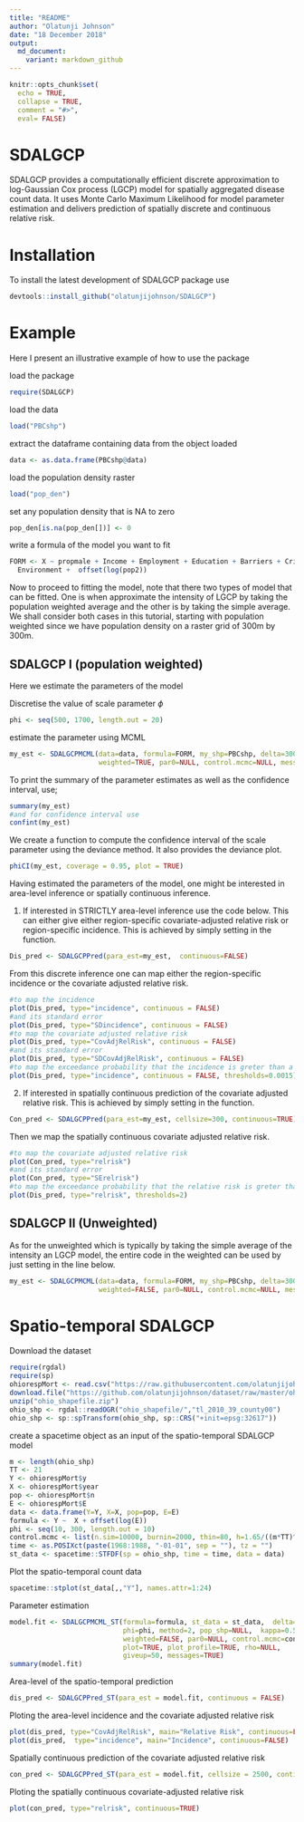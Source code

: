 ```yaml
---
title: "README"
author: "Olatunji Johnson"
date: "18 December 2018"
output: 
  md_document:
    variant: markdown_github
---
```


```r
knitr::opts_chunk$set(
  echo = TRUE,
  collapse = TRUE,
  comment = "#>",
  eval= FALSE)
```

# SDALGCP
SDALGCP provides a computationally efficient discrete approximation to log-Gaussian Cox process (LGCP) model for spatially aggregated disease count data. It uses Monte Carlo Maximum Likelihood for model parameter estimation and delivers prediction of spatially discrete and continuous relative risk. 

# Installation
To install the latest development of SDALGCP package use
```r
devtools::install_github("olatunjijohnson/SDALGCP")
```

<!-- SDALGCP provides an option to make parallel some matrix computation but the package that allows for this is not yet on cran. To install the parallel version of SDALGCP, install first the bigstatr from github -->

<!-- ```{r, eval=FALSE} -->
<!-- devtools::install_github("privefl/bigstatsr") -->
<!-- ``` -->
<!-- Then install SDALGCP from the branch using  -->

<!-- ```{r, eval=FALSE} -->
<!-- devtools::install_github("olatunjijohnson/SDALGCP#SDALGCPParallel") -->
<!-- ``` -->


# Example

Here I present an illustrative example of how to use the package

load the package
```r
require(SDALGCP)
```
load the data
```r
load("PBCshp")
```
extract the dataframe containing data from the object loaded
```r
data <- as.data.frame(PBCshp@data)
```
load the population density raster
```r
load("pop_den")
```
set any population density that is NA to zero
```r
pop_den[is.na(pop_den[])] <- 0
```
write a formula of the model you want to fit
```r
FORM <- X ~ propmale + Income + Employment + Education + Barriers + Crime + 
  Environment +  offset(log(pop2))
```
Now to proceed to fitting the model, note that there two types of model that can be fitted. One is when approximate the intensity of LGCP by taking the population weighted average and the other is by taking the simple average. We shall consider both cases in this tutorial, starting with population weighted since we have population density on a raster grid of 300m by 300m.

## SDALGCP I (population weighted)

Here we estimate the parameters of the model

Discretise the value of scale parameter $\phi$
```r
phi <- seq(500, 1700, length.out = 20)
```

estimate the parameter using MCML
```r
my_est <- SDALGCPMCML(data=data, formula=FORM, my_shp=PBCshp, delta=300, phi=phi, method=1, pop_shp=pop_den, 
                      weighted=TRUE, par0=NULL, control.mcmc=NULL, messages = TRUE, plot_profile = TRUE)
```
To print the summary of the parameter estimates as well as the confidence interval, use;
```r
summary(my_est)
#and for confidence interval use
confint(my_est)
```
We create a function to compute the confidence interval of the scale parameter using the deviance method. It also provides the deviance plot.
```r
phiCI(my_est, coverage = 0.95, plot = TRUE)
```

Having estimated the parameters of the model, one might be interested in area-level inference or spatially continuous inference. 

1. If interested in STRICTLY area-level inference use the code below. This can either give either region-specific covariate-adjusted relative risk or region-specific incidence.  This is achieved by simply setting \code{continuous = FALSE} in the \code{SDALGCPPred} function.
```r
Dis_pred <- SDALGCPPred(para_est=my_est,  continuous=FALSE)
```

From this discrete inference one can map either the region-specific incidence or the covariate adjusted relative risk.
```r
#to map the incidence
plot(Dis_pred, type="incidence", continuous = FALSE)
#and its standard error
plot(Dis_pred, type="SDincidence", continuous = FALSE)
#to map the covariate adjusted relative risk
plot(Dis_pred, type="CovAdjRelRisk", continuous = FALSE)
#and its standard error
plot(Dis_pred, type="SDCovAdjRelRisk", continuous = FALSE)
#to map the exceedance probability that the incidence is greter than a particular threshold
plot(Dis_pred, type="incidence", continuous = FALSE, thresholds=0.0015)
```

2. If interested in spatially continuous prediction of the covariate adjusted relative risk. This is achieved by simply setting \code{continuous = TRUE} in the \code{SDALGCPPred} function.
```r
Con_pred <- SDALGCPPred(para_est=my_est, cellsize=300, continuous=TRUE)
```

Then we map the spatially continuous covariate adjusted relative risk.
```r
#to map the covariate adjusted relative risk
plot(Con_pred, type="relrisk")
#and its standard error
plot(Con_pred, type="SErelrisk")
#to map the exceedance probability that the relative risk is greter than a particular threshold
plot(Dis_pred, type="relrisk", thresholds=2)
```

## SDALGCP II (Unweighted)

As for the unweighted which is typically by taking the simple average of the intensity an LGCP model, the entire code in the weighted can be used by just setting \code{weighted=FALSE} in the line below.
```r
my_est <- SDALGCPMCML(data=data, formula=FORM, my_shp=PBCshp, delta=300, phi=phi, method=1, 
                      weighted=FALSE, par0=NULL, control.mcmc=NULL, messages = TRUE, plot_profile = TRUE)
```

# Spatio-temporal SDALGCP
Download the dataset
```r
require(rgdal)
require(sp)
ohiorespMort <- read.csv("https://raw.githubusercontent.com/olatunjijohnson/dataset/master/OhioRespMort.csv")
download.file("https://github.com/olatunjijohnson/dataset/raw/master/ohio_shapefile.zip", "ohio_shapefile.zip")
unzip("ohio_shapefile.zip")
ohio_shp <- rgdal::readOGR("ohio_shapefile/","tl_2010_39_county00")
ohio_shp <- sp::spTransform(ohio_shp, sp::CRS("+init=epsg:32617"))
```

create a spacetime object as an input of the spatio-temporal SDALGCP model
```r
m <- length(ohio_shp)
TT <- 21
Y <- ohiorespMort$y
X <- ohiorespMort$year
pop <- ohiorespMort$n
E <- ohiorespMort$E
data <- data.frame(Y=Y, X=X, pop=pop, E=E)
formula <- Y ~  X + offset(log(E))
phi <- seq(10, 300, length.out = 10)
control.mcmc <- list(n.sim=10000, burnin=2000, thin=80, h=1.65/((m*TT)^(1/6)), c1.h=0.01, c2.h=0.0001)
time <- as.POSIXct(paste(1968:1988, "-01-01", sep = ""), tz = "")
st_data <- spacetime::STFDF(sp = ohio_shp, time = time, data = data)
```

Plot the spatio-temporal count data
```r
spacetime::stplot(st_data[,,"Y"], names.attr=1:24)
```

Parameter estimation 
```r
model.fit <- SDALGCPMCML_ST(formula=formula, st_data = st_data,  delta=800, 
                            phi=phi, method=2, pop_shp=NULL,  kappa=0.5,
                            weighted=FALSE, par0=NULL, control.mcmc=control.mcmc, 
                            plot=TRUE, plot_profile=TRUE, rho=NULL,
                            giveup=50, messages=TRUE)
summary(model.fit)
```

Area-level of the spatio-temporal prediction
```r
dis_pred <- SDALGCPPred_ST(para_est = model.fit, continuous = FALSE)
```

Ploting the area-level incidence and the covariate adjusted relative risk
```r
plot(dis_pred, type="CovAdjRelRisk", main="Relative Risk", continuous=FALSE)
plot(dis_pred,  type="incidence", main="Incidence", continuous=FALSE)
```

Spatially continuous prediction of the covariate adjusted relative risk
```r
con_pred <- SDALGCPPred_ST(para_est = model.fit, cellsize = 2500, continuous=TRUE, n.window = 1)
```

Ploting the spatially continuous covariate-adjusted relative risk
```r
plot(con_pred, type="relrisk", continuous=TRUE)
```

